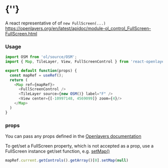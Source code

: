  
<Meta of={FullScreenControlStories} />
 
# {'<FullScreenControl />'}
 
A react representative of of `new FullScreen(...)`
https://openlayers.org/en/latest/apidoc/module-ol_control_FullScreen-FullScreen.html
<Story of={FullScreenControlStories.Primary} />

### Usage
```typescript
import OSM from 'ol/source/OSM';
import { Map, TileLayer, View, FullScreenControl } from 'react-openlayers';

export default function(props) {
  const mapRef = useRef();
  return (
    <Map ref={mapRef}>
      <FullScreenControl />
      <TileLayer source={new OSM()} label="F" />
      <View center={[-10997148, 4569099]} zoom={4}/>
    </Map>
  )
}
```

### props

You can pass any props defined in the 
[Openlayers documentation](https://openlayers.org/en/latest/apidoc/module-ol_control_FullScreen-FullScreen.html)

To get/set a FullScreen property, which is not accepted as a prop,
use a FullScreen instance get/set function,
e.g. [setMap()](https://openlayers.org/en/latest/apidoc/module-ol_control_FullScreen-FullScreen.html#setMap)
```javascript
mapRef.current.getControls().getArray()[0].setMap(null)
```
